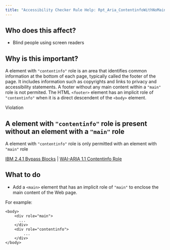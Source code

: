 ```yaml
---
title: "Accessibility Checker Rule Help: Rpt_Aria_ContentinfoWithNoMain_Implicit"
---
```


<div className="toolHelp">
<Row>
<Column colLg={5} colMd={3} colSm={4} className="toolLeft">

## Who does this affect?

* Blind people using screen readers

## Why is this important?

A element with `"contentinfo"` role is an area that identifies common information at the bottom of each page, typically called the footer of the page. It includes information such as copyrights and links to privacy and accessibility statements. A footer without any main content within a `"main"` role is not permited. The HTML `<footer>` element has an implicit role of `"contentinfo"` when it is a direct descendent of the `<body>` element.
</Column>
<Column colLg={11} colMd={5} colSm={4} className="toolMain">

<div id="locLevel" className="level-violation">Violation</div>

## A element with `"contentinfo"` role is present without an element with a `"main"` role
A element with `"contentinfo"` role is only permitted with an element with `"main"` role

[IBM 2.4.1 Bypass Blocks](http://www.ibm.com/able/guidelines/ci162/bypass_blocks.html) | [WAI-ARIA 1.1 Contentinfo Role](https://www.w3.org/TR/wai-aria-1.1/#contentinfo)

<div id="locSnippet"></div>

## What to do

* Add a `<main>` element that has an implicit role of `"main"` to enclose the main content of the Web page.


For example:
```
<body>
    <div role="main">
      ...
    </div>
    <div role="contentinfo">
	    ...
    </div>
</body>
```

</Column>
</Row>
</div>

